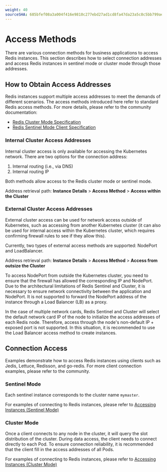 ```yaml
---
weight: 40
sourceSHA: 685bfef08a3a004f416e9810c277ebd27ad1cd8fa47da23a5c8c5bb799ae6688
---
```


# Access Methods

There are various connection methods for business applications to access Redis instances. This section describes how to select connection addresses and access Redis instances in sentinel mode or cluster mode through those addresses.

## How to Obtain Access Addresses

Redis instances support multiple access addresses to meet the demands of different scenarios. The access methods introduced here refer to standard Redis access methods. For more details, please refer to the community documentation:

- [Redis Cluster Mode Specification](https://redis.io/docs/latest/operate/oss_and_stack/reference/cluster-spec/)
- [Redis Sentinel Mode Client Specification](https://redis.io/docs/latest/develop/reference/sentinel-clients/)

### Internal Cluster Access Addresses

Internal cluster access is only available for accessing the Kubernetes network. There are two options for the connection address:

1. Internal routing (i.e., via DNS)
2. Internal routing IP

Both methods allow access to the Redis cluster mode or sentinel mode.

Address retrieval path: **Instance Details** > **Access Method** > **Access within the Cluster**

### External Cluster Access Addresses

External cluster access can be used for network access outside of Kubernetes, such as accessing from another Kubernetes cluster (it can also be used for internal access within the Kubernetes cluster, which requires confirming firewall rules to see if they allow this).

Currently, two types of external access methods are supported: NodePort and LoadBalancer.

Address retrieval path: **Instance Details** > **Access Method** > **Access from outsize the Cluster**

<Directive type="warning" title="NodePort Access Instructions">
  To access NodePort from outside the Kubernetes cluster, you need to ensure that the firewall has allowed the corresponding IP and NodePort. Due to the architectural limitations of Redis Sentinel and Cluster, it is necessary to ensure network connectivity between the application and NodePort. It is not supported to forward the NodePort address of the instance through a Load Balancer (LB) as a proxy.

  In the case of multiple network cards, Redis Sentinel and Cluster will select the default network card IP of the node to initialize the access addresses of each Redis node. Therefore, access through the node's non-default IP + exposed port is not supported. In this situation, it is recommended to use the Load Balancer access method to create instances.
</Directive>

## Connection Access

Examples demonstrate how to access Redis instances using clients such as Jedis, Lettuce, Redisson, and go-redis. For more client connection examples, please refer to the community.

### Sentinel Mode

Each sentinel instance corresponds to the cluster name `mymaster`.

For examples of connecting to Redis instances, please refer to [Accessing Instances (Sentinel Mode)](../how_to/access/10-sentinel.mdx)

### Cluster Mode

Once a client connects to any node in the cluster, it will query the slot distribution of the cluster. During data access, the client needs to connect directly to each Pod. To ensure connection reliability, it is recommended that the client fill in the access addresses of all Pods.

For examples of connecting to Redis instances, please refer to [Accessing Instances (Cluster Mode)](../how_to/access/20-cluster.mdx)
